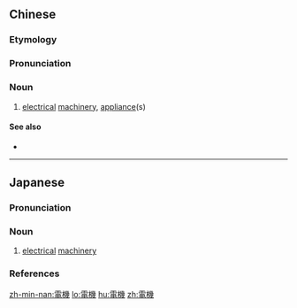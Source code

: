 {{also|电机}}
==Chinese==
{{zh-forms|s=电机}}

===Etymology===
{{rfe|zh}}

===Pronunciation===
{{zh-pron
|m=diànjī
|c=din6 gei1
|h=pfs=thien-kî
|mn=tiān-ki
|cat=n
}}

===Noun===
{{zh-noun}}

# [[electrical]] [[machinery]], [[appliance]](s)

====See also====
* {{pedia|lang=zh}}

----

==Japanese==
{{ja-kanjitab|でん|き|yomi=o}}

===Pronunciation===
{{ja-pron|yomi=o|でんき|acc=1|acc_ref=DJR}}

===Noun===
{{ja-noun|でんき}}

# [[electrical]] [[machinery]]

===References===
<references/>

[[zh-min-nan:電機]]
[[lo:電機]]
[[hu:電機]]
[[zh:電機]]